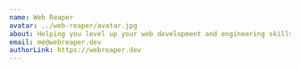 ---
name: Web Reaper
avatar: ../web-reaper/avatar.jpg
about: Helping you level up your web development and engineering skills.
email: me@webreaper.dev
authorLink: https://webreaper.dev
---
